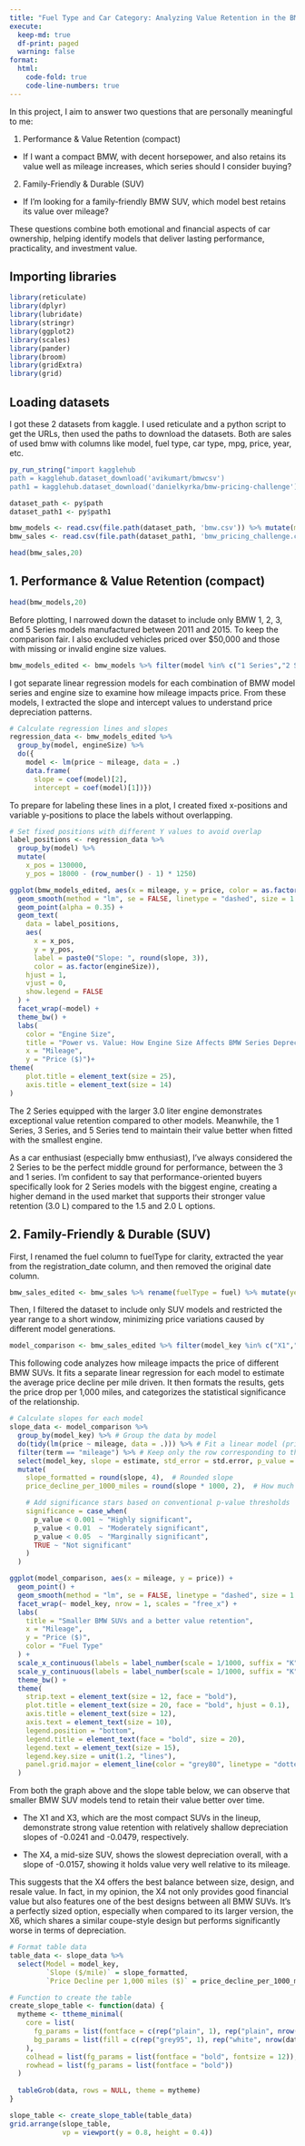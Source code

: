 ```yaml
---
title: "Fuel Type and Car Category: Analyzing Value Retention in the BMW Used Car Market"
execute:
  keep-md: true
  df-print: paged
  warning: false
format:
  html:
    code-fold: true
    code-line-numbers: true
---
```



In this project, I aim to answer two questions that are personally meaningful to me:

1. Performance & Value Retention (compact)
- If I want a compact BMW, with decent horsepower, and also retains its value well as mileage increases, which series should I consider buying?

2. Family-Friendly & Durable (SUV)
- If I’m looking for a family-friendly BMW SUV, which model best retains its value over mileage?

These questions combine both emotional and financial aspects of car ownership, helping identify models that deliver lasting performance, practicality, and investment value.

## Importing libraries

```r

library(reticulate)
library(dplyr)
library(lubridate)
library(stringr)
library(ggplot2)
library(scales)
library(pander)
library(broom)
library(gridExtra)
library(grid)
```


## Loading datasets

I got these 2 datasets from kaggle. I used reticulate and a python script to get the URLs, then used the paths to download the datasets. Both are sales of used bmw with columns like model, fuel type, car type, mpg, price, year, etc.

```r
py_run_string("import kagglehub
path = kagglehub.dataset_download('avikumart/bmwcsv')
path1 = kagglehub.dataset_download('danielkyrka/bmw-pricing-challenge')")

dataset_path <- py$path
dataset_path1 <- py$path1

bmw_models <- read.csv(file.path(dataset_path, 'bmw.csv')) %>% mutate(model = trimws(model))
bmw_sales <- read.csv(file.path(dataset_path1, 'bmw_pricing_challenge.csv')) %>% select(-maker_key, -matches("^feature_[1-8]$"))  #deleted the features since there was no explanation of their meaning

head(bmw_sales,20)
```


## 1. Performance & Value Retention (compact)

```r
head(bmw_models,20)
```

Before plotting, I narrowed down the dataset to include only BMW 1, 2, 3, and 5 Series models manufactured between 2011 and 2015. To keep the comparison fair. I also excluded vehicles priced over $50,000 and those with missing or invalid engine size values.

```r
bmw_models_edited <- bmw_models %>% filter(model %in% c("1 Series","2 Series", "3 Series", "5 Series"), year >2010 & year<2016, price <50000, engineSize>0 )
```


I got separate linear regression models for each combination of BMW model series and engine size to examine how mileage impacts price. From these models, I extracted the slope and intercept values to understand price depreciation patterns.


```r
# Calculate regression lines and slopes
regression_data <- bmw_models_edited %>%
  group_by(model, engineSize) %>%
  do({
    model <- lm(price ~ mileage, data = .)
    data.frame(
      slope = coef(model)[2],
      intercept = coef(model)[1])})
```


To prepare for labeling these lines in a plot, I created fixed x-positions and variable y-positions to place the labels without overlapping.

```r
# Set fixed positions with different Y values to avoid overlap
label_positions <- regression_data %>%
  group_by(model) %>%
  mutate(
    x_pos = 130000, 
    y_pos = 18000 - (row_number() - 1) * 1250)
```



```r

ggplot(bmw_models_edited, aes(x = mileage, y = price, color = as.factor(engineSize))) +
  geom_smooth(method = "lm", se = FALSE, linetype = "dashed", size = 1.5) +
  geom_point(alpha = 0.35) +
  geom_text(
    data = label_positions,
    aes(
      x = x_pos, 
      y = y_pos, 
      label = paste0("Slope: ", round(slope, 3)),
      color = as.factor(engineSize)),
    hjust = 1,
    vjust = 0,  
    show.legend = FALSE
  ) +
  facet_wrap(~model) +
  theme_bw() +
  labs(
    color = "Engine Size",
    title = "Power vs. Value: How Engine Size Affects BMW Series Depreciation",
    x = "Mileage",
    y = "Price ($)")+
theme(
    plot.title = element_text(size = 25),  
    axis.title = element_text(size = 14)  
)
```

The 2 Series equipped with the larger 3.0 liter engine demonstrates exceptional value retention compared to other models. Meanwhile, the 1 Series, 3 Series, and 5 Series tend to maintain their value better when fitted with the smallest engine.

As a car enthusiast (especially bmw enthusiast), I've always considered the 2 Series to be the perfect middle ground for performance, between the 3 and 1 series. I'm confident to say that performance-oriented buyers specifically look for 2 Series models with the biggest engine, creating a higher demand in the used market that supports their stronger value retention (3.0 L) compared to the 1.5 and 2.0 L options.


## 2. Family-Friendly & Durable (SUV)

First, I renamed the fuel column to fuelType for clarity, extracted the year from the registration_date column, and then removed the original date column.

```r
bmw_sales_edited <- bmw_sales %>% rename(fuelType = fuel) %>% mutate(year = str_sub(registration_date, 1, 4))  %>% select(-registration_date)
```

Then, I filtered the dataset to include only SUV models and restricted the year range to a short window, minimizing price variations caused by different model generations.

```r
model_comparison <- bmw_sales_edited %>% filter(model_key %in% c("X1","X3","X4","X5","X6"), year>2010 & year<2016) 
```

This following code analyzes how mileage impacts the price of different BMW SUVs. It fits a separate linear regression for each model to estimate the average price decline per mile driven. It then formats the results, gets the price drop per 1,000 miles, and categorizes the statistical significance of the relationship.

```r
# Calculate slopes for each model
slope_data <- model_comparison %>%
  group_by(model_key) %>% # Group the data by model
  do(tidy(lm(price ~ mileage, data = .))) %>% # Fit a linear model (price ~ mileage) for each model and return tidy output
  filter(term == "mileage") %>% # Keep only the row corresponding to the mileage coefficient (slope)
  select(model_key, slope = estimate, std_error = std.error, p_value = p.value) %>% # Select relevant columns and rename for clarity
  mutate(
    slope_formatted = round(slope, 4),  # Rounded slope
    price_decline_per_1000_miles = round(slope * 1000, 2),  # How much price drops per 1,000 miles

    # Add significance stars based on conventional p-value thresholds
    significance = case_when(
      p_value < 0.001 ~ "Highly significant", 
      p_value < 0.01  ~ "Moderately significant",   
      p_value < 0.05  ~ "Marginally significant",    
      TRUE ~ "Not significant"             
    )
  )

```


```r
ggplot(model_comparison, aes(x = mileage, y = price)) +
  geom_point() + 
  geom_smooth(method = "lm", se = FALSE, linetype = "dashed", size = 1.5) +
  facet_wrap(~ model_key, nrow = 1, scales = "free_x") +
  labs(
    title = "Smaller BMW SUVs and a better value retention",
    x = "Mileage",
    y = "Price ($)",
    color = "Fuel Type"
  ) +
  scale_x_continuous(labels = label_number(scale = 1/1000, suffix = "K")) +
  scale_y_continuous(labels = label_number(scale = 1/1000, suffix = "K"), limits = c(0, 50000)) +
  theme_bw() +
  theme(
    strip.text = element_text(size = 12, face = "bold"),
    plot.title = element_text(size = 20, face = "bold", hjust = 0.1),
    axis.title = element_text(size = 12),
    axis.text = element_text(size = 10),
    legend.position = "bottom",
    legend.title = element_text(face = "bold", size = 20),
    legend.text = element_text(size = 15),
    legend.key.size = unit(1.2, "lines"),
    panel.grid.major = element_line(color = "grey80", linetype = "dotted")
  )
```
From both the graph above and the slope table below, we can observe that smaller BMW SUV models tend to retain their value better over time.

- The X1 and X3, which are the most compact SUVs in the lineup, demonstrate strong value retention with relatively shallow depreciation slopes of -0.0241 and -0.0479, respectively.

- The X4, a mid-size SUV, shows the slowest depreciation overall, with a slope of -0.0157, showing it holds value very well relative to its mileage.

This suggests that the X4 offers the best balance between size, design, and resale value. In fact, in my opinion, the X4 not only provides good financial value but also features one of the best \looking designs between all BMW SUVs. It's a perfectly sized option, especially when compared to its larger version, the X6, which shares a similar coupe-style design but performs significantly worse in terms of depreciation.


```r
# Format table data
table_data <- slope_data %>%
  select(Model = model_key, 
         `Slope ($/mile)` = slope_formatted, 
         `Price Decline per 1,000 miles ($)` = price_decline_per_1000_miles)

# Function to create the table
create_slope_table <- function(data) {
  mytheme <- ttheme_minimal(
    core = list(
      fg_params = list(fontface = c(rep("plain", 1), rep("plain", nrow(data)))),
      bg_params = list(fill = c(rep("grey95", 1), rep("white", nrow(data))))
    ),
    colhead = list(fg_params = list(fontface = "bold", fontsize = 12)),
    rowhead = list(fg_params = list(fontface = "bold"))
  )
  
  tableGrob(data, rows = NULL, theme = mytheme)
}

slope_table <- create_slope_table(table_data)
grid.arrange(slope_table,
             vp = viewport(y = 0.8, height = 0.4)) 
```





